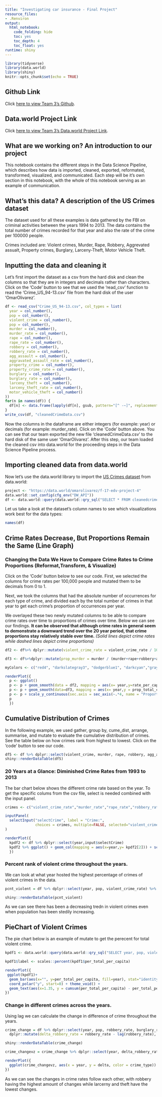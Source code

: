 ```yaml
---
title: "Investigating car insurance - Final Project"
resource_files:
- .Renviron
output:
  html_notebook:
    code_folding: hide
    toc: yes
    toc_depth: 4
    toc_float: yes
runtime: shiny
---
```


```r
library(tidyverse)
library(data.world)
library(shiny)
knitr::opts_chunk$set(echo = TRUE)
```

## Github Link

Click [here to view Team 3's Github](https://github.com/omar-olivarez/F17eDVProject4).

## Data.world Project Link
Click [here to view Team 3's Data.world Project Link](https://data.world/omarolivarez/f-17-edv-project-4).

## What are we working on? An introduction to our project

This notebook contains the different steps in the Data Science Pipeline, which describes how data is imported, cleaned, exported, reformated, transformed, visualized, and communicated. Each step will be it's own section in this notebook, with the whole of this notebook serving as an example of communication.  

## What's this data? A description of the US Crimes dataset

The dataset used for all these examples is data gathered by the FBI on criminal activities between the years 1994 to 2013. The data contains the total number of crimes recorded for that year and also the rate of the crime per 100000 people. 

Crimes included are: Violent crimes, Murder, Rape, Robbery, Aggrevated assualt, Property crimes, Burglary, Larceny-Theft, Motor Vehicle Theft.

## Inputting the data and cleaning it 
Let's first import the dataset as a csv from the hard disk and clean the columns so that they are in integers and decimals rather than characters. Click on the 'Code' button to see that we used the 'read_csv' function to read the 'Crime_US_94-13.csv' file from the hard disk of the user 'OmarOlivarez'.
```r
df <- read_csv("Crime_US_94-13.csv", col_types = list(
  year = col_number(),
  pop = col_number(),
  violent_crime = col_number(),
  pop = col_number(),
  murder = col_number(),
  murder_rate = col_number(),
  rape = col_number(),
  rape_rate = col_number(),
  robbery = col_number(),
  robbery_rate = col_number(),
  agg_assault = col_number(),
  aggravated_assault_rate = col_number(),
  property_crime = col_number(),
  property_crime_rate = col_number(),
  burglary = col_number(),
  burglary_rate = col_number(),
  larceny_theft = col_number(),
  larceny_theft_rate = col_number(),
  motor_vehicle_theft = col_number()
)) 
for(n in names(df)) {
  df[n] <- data.frame(lapply(df[n], gsub, pattern="[^ -~]", replacement= ""))
}
write_csv(df, "cleanedCrimeData.csv")
```
Now the columns in the dataframe are either integers (for example: year) or decimals (for example: murder_rate). Click on the 'Code' button above. You can see that our team exported the new file 'cleanedCrimeData.csv' to the hard disk of the same user 'OmarOlivarez'. After this step, our team loaded the cleaned csv into data.world for the proceeding steps in the Data Science Pipeline process.

## Importing cleaned data from data.world
Now let's use the data.world library to import the [US Crimes dataset](https://data.world/omarolivarez/crime-in-the-united-states) from data.world:
```r
project <- "https://data.world/omarolivarez/f-17-edv-project-4"
data.world::set_config(cfg_env("DW_API"))
df <- data.world::query(data.world::qry_sql("SELECT * FROM cleanedcrimedata"), dataset = project) %>% dplyr::select(1:19)
```
Let us take a look at the dataset's column names to see which visualizations work best for the data types:
```r
names(df)
```
## Crime Rates Decrease, But Proportions Remain the Same (Line Graph)

### Changing the Data We Have to Compare Crime Rates to Crime Proportions (Reformat,Transform, & Visualize)
Click on the 'Code' button below to see our code. First, we selected the columns for crime rates per 100,000 people and mutated them to be decimals from 0 to 1. 

Next, we took the columns that had the absolute number of occurrences for each type of crime, and divided each by the total number of crimes in that year to get each crime's proportion of occurrences per year.

We overlayed these two newly mutated columns to be able to compare crime rates over time to proportions of crimes over time. Below we can see our findings. **It can be observed that although crime rates in general seem to demonstrate a downward trend over the 20 year period, that crime proportions stay relatively stable over time.**
*(Solid lines depict crime rates while dashed lines depict crime proportions)*
```r
df2 <- df%>% dplyr::mutate(violent_crime_rate = violent_crime_rate / 100000, murder_rate = murder_rate / 100000, rape_rate = rape_rate / 100000, robbery_rate = robbery_rate / 100000, aggravated_assault_rate = aggravated_assault_rate / 100000, property_crime_rate = property_crime_rate / 100000, burglary_rate = burglary_rate / 100000, larceny_theft_rate = larceny_theft_rate / 100000, motor_vehicle_theft_rate = motor_vehicle_theft / pop) %>%tidyr::gather(violent_crime_rate, murder_rate, rape_rate, aggravated_assault_rate, property_crime_rate, burglary_rate, larceny_theft_rate, motor_vehicle_theft_rate, key = "crime", value = "rate_per_capita")

df3 <- df%>%dplyr::mutate(prop_murder = murder / (murder+rape+robbery+agg_assault+property_crime+burglary+larceny_theft+motor_vehicle_theft), prop_rape = rape / (murder+rape+robbery+agg_assault+property_crime+burglary+larceny_theft+motor_vehicle_theft), prop_robbery = robbery / (murder+rape+robbery+agg_assault+property_crime+burglary+larceny_theft+motor_vehicle_theft), prop_agg_assault = agg_assault / (murder+rape+robbery+agg_assault+property_crime+burglary+larceny_theft+motor_vehicle_theft), prop_property_crime = property_crime / (murder+rape+robbery+agg_assault+property_crime+burglary+larceny_theft+motor_vehicle_theft), prop_burglary = burglary / (murder+rape+robbery+agg_assault+property_crime+burglary+larceny_theft+motor_vehicle_theft), prop_larceny_theft = larceny_theft / (murder+rape+robbery+agg_assault+property_crime+burglary+larceny_theft+motor_vehicle_theft), prop_motor_vehicle_theft = motor_vehicle_theft / (murder+rape+robbery+agg_assault+property_crime+burglary+larceny_theft+motor_vehicle_theft)) %>% dplyr::select(year, prop_murder:prop_motor_vehicle_theft) %>% tidyr::gather(prop_murder:prop_motor_vehicle_theft, key = 'crime_type', value = 'prop_total_crime')

myColors <- c("red4", "darkslategray3", "dodgerblue1", "darkcyan","gray79", "black", "skyblue2", "dodgerblue4","purple4", "maroon", "chocolate1", "bisque3", "bisque","seagreen4", "lightgreen", "skyblue4", "mediumpurple3","palevioletred1", "lightsalmon4", "darkgoldenrod1")

renderPlot({ 
  p <- ggplot()
  p <- p + geom_smooth(data = df2, mapping = aes(x= year,y=rate_per_capita, colour = crime), size = 2)
  p <- p + geom_smooth(data=df3, mapping = aes(x= year,y = prop_total_crime/4, colour = crime_type),  linetype = "dashed", size = 2) + scale_color_manual(values=myColors)
  p <- p + scale_y_continuous(sec.axis = sec_axis(~.*4, name = "Proportion out of total crime"))
  p
  })
```

## Cumulative Distribution of Crimes
In the following example, we used gather, group by, cume_dist, arrange, summarise, and mutate to evaluate the cumulative distribution of crimes. See the table below on how crimes rank from highest to lowest. Click on the 'code' button to see our code.

```r
df5 <- df %>% dplyr::select(violent_crime, murder, rape, robbery, agg_assault, property_crime, burglary, larceny_theft, motor_vehicle_theft) %>% tidyr::gather(violent_crime:motor_vehicle_theft, key = "crime", value = "count") %>% dplyr::group_by(crime) %>% summarise(count = sum(count)) %>% dplyr::arrange(desc(count)) %>% dplyr::mutate(crime_percent = cume_dist(count))
shiny::renderDataTable(df5)
```


### 20 Years at a Glance: Diminished Crime Rates from 1993 to 2013 
The bar chart below shows the different crime rate based on the year. To get the specific colums from the csv file, select is needed combined with the input panel.

```r
crimes <- c("violent_crime_rate","murder_rate","rape_rate","robbery_rate","aggravated_assault_rate","property_crime_rate","burglary_rate","larceny_theft_rate")

inputPanel(
  selectInput("selectCrime", label = "Crime:",
              choices = crimes, multiple=FALSE, selected="violent_crime_rate")
)

renderPlot({ 
  kpdf2 <- df %>% dplyr::select(year,input$selectCrime) 
  kpdf2 %>% ggplot() + geom_col(mapping = aes(x=year,y= kpdf2[2])) + scale_y_continuous(name =input$selectCrime)
  })
```

### Percent rank of violent crime throughout the years. 

We can look at what year hosted the highest percentage of crimes of violent crimes in the data. 

```r
pcnt_violent = df %>% dplyr::select(year, pop, violent_crime_rate) %>% dplyr::mutate(prcnt = percent_rank(violent_crime_rate)) %>% dplyr::arrange(year)

shiny::renderDataTable(pcnt_violent)
```

As we can see there has been a decreasing tredn in violent crimes even when population has been stedily increasing. 

## PieChart of Violent Crimes
The pie chart below is an example of mutate to get the perecent for total violent crime. 

```r
kpdf1 <- data.world::query(data.world::qry_sql("SELECT year, pop, violent_crime FROM cleanedcrimedata"), dataset = project) %>% dplyr::mutate(violent_crime_per_capita = violent_crime/pop) %>% dplyr::mutate(per_total_per_capita = violent_crime_per_capita/sum(violent_crime_per_capita))

kpdf1$label <- scales::percent(kpdf1$per_total_per_capita)

renderPlot({
 ggplot(kpdf1)+
  geom_bar(aes(x="", y=per_total_per_capita, fill=year), stat="identity", width = 1)+
  coord_polar("y", start=0) + theme_void() + 
  geom_text(aes(x=1.35, y = cumsum(per_total_per_capita) - per_total_per_capita/2, label=label))
})

```


### Change in different crimes across the years.

Using lag we can calculate the change in difference of crime throughout the years. 

```r
crime_change = df %>% dplyr::select(year, pop, robbery_rate, burglary_rate, larceny_theft_rate) %>% 
  dplyr::mutate(delta_robbery_rate = robbery_rate - lag(robbery_rate), delta_burglary_rate = burglary_rate - lag(burglary_rate), delta_larceny_theft = larceny_theft_rate - lag(larceny_theft_rate))

shiny::renderDataTable(crime_change)

crime_changevz = crime_change %>% dplyr::select(year, delta_robbery_rate, delta_burglary_rate, delta_larceny_theft) %>% tidyr::gather(delta_robbery_rate:delta_larceny_theft, key = "crime_type", value = "delta") %>% dplyr::arrange(year)

renderPlot({
  ggplot(crime_changevz, aes(x = year, y = delta, color = crime_type)) + geom_line()
})
```

As we can see the changes in crime rates follow each other, with robbery having the highest amount of changes while larcerny and theft have the lowest changes. 